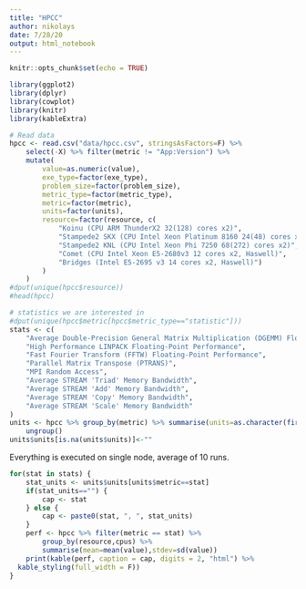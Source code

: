 ```yaml
---
title: "HPCC"
author: nikolays
date: 7/28/20
output: html_notebook
---
```


```r
knitr::opts_chunk$set(echo = TRUE)

library(ggplot2)
library(dplyr)
library(cowplot)
library(knitr)
library(kableExtra)
```

```r
# Read data
hpcc <- read.csv("data/hpcc.csv", stringsAsFactors=F) %>%
    select(-X) %>% filter(metric != "App:Version") %>%
    mutate(
        value=as.numeric(value),
        exe_type=factor(exe_type),
        problem_size=factor(problem_size),
        metric_type=factor(metric_type),
        metric=factor(metric),
        units=factor(units),
        resource=factor(resource, c(
            "Koinu (CPU ARM ThunderX2 32(128) cores x2)",
            "Stampede2 SKX (CPU Intel Xeon Platinum 8160 24(48) cores x2)",
            "Stampede2 KNL (CPU Intel Xeon Phi 7250 68(272) cores x2)",
            "Comet (CPU Intel Xeon E5-2680v3 12 cores x2, Haswell)",
            "Bridges (Intel E5-2695 v3 14 cores x2, Haswell)")
        )
    )
#dput(unique(hpcc$resource))
#head(hpcc)
```
```r
# statistics we are interested in
#dput(unique(hpcc$metric[hpcc$metric_type=="statistic"]))
stats <- c(
    "Average Double-Precision General Matrix Multiplication (DGEMM) Floating-Point Performance",
    "High Performance LINPACK Floating-Point Performance",
    "Fast Fourier Transform (FFTW) Floating-Point Performance",
    "Parallel Matrix Transpose (PTRANS)",
    "MPI Random Access",
    "Average STREAM 'Triad' Memory Bandwidth",
    "Average STREAM 'Add' Memory Bandwidth",
    "Average STREAM 'Copy' Memory Bandwidth",
    "Average STREAM 'Scale' Memory Bandwidth"
)
units <- hpcc %>% group_by(metric) %>% summarise(units=as.character(first(units))) %>%
    ungroup()
units$units[is.na(units$units)]<-""
```

Everything is executed on single node, average of 10 runs.

```r
for(stat in stats) {
    stat_units <- units$units[units$metric==stat]
    if(stat_units=="") {
        cap <- stat
    } else {
        cap <- paste0(stat, ", ", stat_units)
    }
    perf <- hpcc %>% filter(metric == stat) %>%
        group_by(resource,cpus) %>%
        summarise(mean=mean(value),stdev=sd(value))
    print(kable(perf, caption = cap, digits = 2, "html") %>%
  kable_styling(full_width = F))
}
```